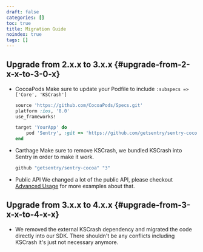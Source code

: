 ```yaml
---
draft: false
categories: []
toc: true
title: Migration Guide
noindex: true
tags: []
---
```


## Upgrade from 2.x.x to 3.x.x {#upgrade-from-2-x-x-to-3-0-x}

- CocoaPods Make sure to update your Podfile to include `:subspecs => ['Core', 'KSCrash']`

  ```ruby
  source 'https://github.com/CocoaPods/Specs.git'
  platform :ios, '8.0'
  use_frameworks!

  target 'YourApp' do
      pod 'Sentry', :git => 'https://github.com/getsentry/sentry-cocoa.git', :subspecs => ['Core', 'KSCrash'], :tag => '3.x.x'
  end
  ```

- Carthage Make sure to remove KSCrash, we bundled KSCrash into Sentry in order to make it work.

  ```ruby
  github "getsentry/sentry-cocoa" "3"
  ```

- Public API We changed a lot of the public API, please checkout [Advanced Usage](/clients/cocoa/advanced/#advanced) for more examples about that.

## Upgrade from 3.x.x to 4.x.x {#upgrade-from-3-x-x-to-4-x-x}

- We removed the external KSCrash dependency and migrated the code directly into our SDK.
  There shouldn't be any conflicts including KSCrash it's just not necessary anymore.

